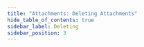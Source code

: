 ```yaml
---
title: "Attachments: Deleting Attachments"
hide_table_of_contents: true
sidebar_label: Deleting
sidebar_position: 3
---
```





<LanguageSwitcher supportedLanguages={supportedLanguages} />

<LanguageContent language="csharp">
   <DeletingCsharp />
</LanguageContent>

<LanguageContent language="java">
   <DeletingJava />
</LanguageContent>

<LanguageContent language="nodejs">
   <DeletingNodejs />
</LanguageContent>


<!---
### Attachments
- [What are Attachments](../../document-extensions/attachments/what-are-attachments)
- [Storing](../../document-extensions/attachments/storing)
- [Loading](../../document-extensions/attachments/loading)


-->